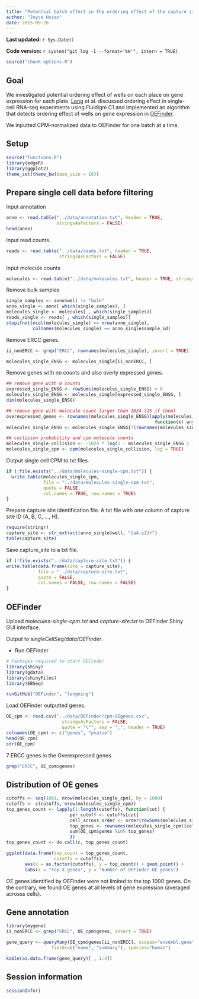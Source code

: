 ```yaml
---
title: "Potential batch effect in the ordering effect of the capture sites"
author: "Joyce Hsiao"
date: 2015-09-26
---
```


**Last updated:** `r Sys.Date()`

**Code version:** `r system("git log -1 --format='%H'", intern = TRUE)`

```r
source("chunk-options.R")
```

## Goal

We investigated potential ordering effect of wells on each place on gene
expression for each plate. [Leng](http://dx.doi.org/10.1038/nmeth.3549) et al. discussed ordering effect in single-cell RNA-seq experiments using Fluidigm C1 and implemented an algorithm that detects ordering effect of wells on gene expression in [OEFinder](http://dx.doi.org/10.1101/025437).

We inputted CPM-normalized data to OEFinder for one batch at a time.



## Setup

```r
source("functions.R")
library(edgeR)
library(ggplot2)
theme_set(theme_bw(base_size = 16))
```



## Prepare single cell data before filtering

Input annotation

```r
anno <- read.table("../data/annotation.txt", header = TRUE,
                   stringsAsFactors = FALSE)
head(anno)
```


Input read counts.

```r
reads <- read.table("../data/reads.txt", header = TRUE,
                    stringsAsFactors = FALSE)
```

Input molecule counts

```r
molecules <- read.table("../data/molecules.txt", header = TRUE, stringsAsFactors = FALSE)
```

Remove bulk samples

```r
single_samples <- anno$well != "bulk"
anno_single <- anno[ which(single_samples), ]
molecules_single <- molecules[ , which(single_samples)]
reads_single <- reads[ , which(single_samples)]
stopifnot(ncol(molecules_single) == nrow(anno_single),
          colnames(molecules_single) == anno_single$sample_id)
```

Remove ERCC genes.

```r
ii_nonERCC <- grep("ERCC", rownames(molecules_single), invert = TRUE)

molecules_single_ENSG <- molecules_single[ii_nonERCC, ]
```


Remove genes with no counts and also overly expressed genes.

```r
## remove gene with 0 counts
expressed_single_ENSG <- rowSums(molecules_single_ENSG) > 0
molecules_single_ENSG <- molecules_single[expressed_single_ENSG, ]
dim(molecules_single_ENSG)

## remove gene with molecule count larger than 1024 (15 if them)
overexpressed_genes <- rownames(molecules_single_ENSG)[apply(molecules_single_ENSG, 1,
                                                        function(x) any(x >= 1024))]
molecules_single_ENSG <- molecules_single_ENSG[!(rownames(molecules_single_ENSG) %in% overexpressed_genes), ]

## collision probability and cpm molecule counts
molecules_single_collision <- -1024 * log(1 - molecules_single_ENSG / 1024)
molecules_single_cpm <- cpm(molecules_single_collision, log = TRUE)
```


Output single cell CPM to txt files.

```r
if (!file.exists("../data/molecules-single-cpm.txt")) {
  write.table(molecules_single_cpm, 
              file = "../data/molecules-single-cpm.txt",
              quote = FALSE,
              col.names = TRUE, row.names = TRUE)
}
```


Prepare capture site identification file. A txt file with one column of capture site ID (A, B, C, ..., H).

```r
require(stringr)
capture_site <- str_extract(anno_single$well, "[aA-zZ]+")
table(capture_site)
```


Save capture_site to a txt file.

```r
if (!file.exists("../data/capture-site.txt")) {
write.table(data.frame(site = capture_site), 
            file = "../data/capture-site.txt",
            quote = FALSE,
            col.names = FALSE, row.names = FALSE)
}
```


## OEFinder

Upload *molecules-single-cpm.txt* and *capture-site.txt* to OEFinder Shiny GUI interface.

Output to *singleCellSeq/data/OEFinder*.


* Run OEFinder

```r
# Packages required to start OEFinder
library(shiny)
library(gdata)
library(shinyFiles)
library(EBSeq)

runGitHub("OEFinder", "lengning")
```

Load OEFinder outputted genes.

```r
OE_cpm <- read.csv("../data/OEFinder/cpm-OEgenes.csv",
                     stringsAsFactors = FALSE,
                     quote = "\"", sep = ",", header = TRUE)
colnames(OE_cpm) <- c("genes", "pvalue")
head(OE_cpm)
str(OE_cpm)
```


7 ERCC genes in the Overexpressed genes

```r
grep("ERCC", OE_cpm$genes)
```


## Distribution of OE genes

```r
cutoffs <- seq(1001, nrow(molecules_single_cpm), by = 1000)
cutoffs <- c(cutoffs, nrow(molecules_single_cpm))
top_genes_count <- lapply(1:length(cutoffs), function(cut) {
                        per_cutoff <- cutoffs[cut]
                        cell_across_order <- order(rowSums(molecules_single_cpm), decreasing = TRUE)
                        top_genes <- rownames(molecules_single_cpm)[cell_across_order < per_cutoff]
                        sum(OE_cpm$genes %in% top_genes)
                        })
top_genes_count <- do.call(c, top_genes_count)

ggplot(data.frame(top_count = top_genes_count,
                  cutoffs = cutoffs), 
       aes(x = as.factor(cutoffs), y = top_count)) + geom_point() +
       labs(x = "Top X genes", y = "Number of OEFinder OE genes")
```

OE genes identified by OEFinder were not limited to the top 1000 genes. On the contrary, we found
OE genes at all levels of gene expression (averaged acrosss cells).



## Gene annotation

```r
library(mygene)
ii_nonERCC <- grep("ERCC", OE_cpm$genes, invert = TRUE)

gene_query <- queryMany(OE_cpm$genes[ii_nonERCC], scopes="ensembl.gene", 
                 fields=c("name", "summary"), species="human")

kable(as.data.frame(gene_query)[ , 1:4])
```


## Session information

```r
sessionInfo()
```
